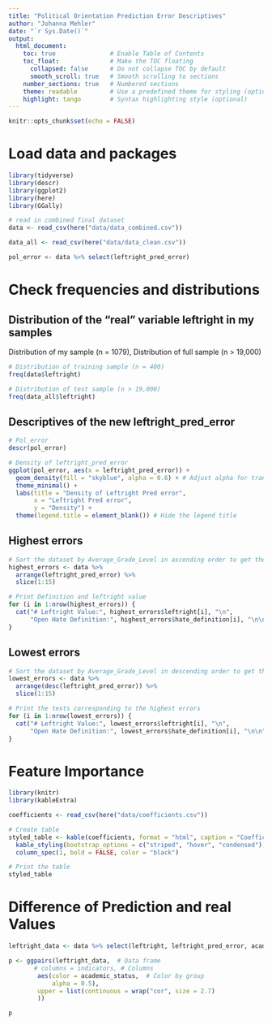 ```yaml
---
title: "Political Orientation Prediction Error Descriptives"
author: "Johanna Mehler"
date: "`r Sys.Date()`"
output: 
  html_document:
    toc: true               # Enable Table of Contents
    toc_float:              # Make the TOC floating
      collapsed: false      # Do not collapse TOC by default
      smooth_scroll: true   # Smooth scrolling to sections
    number_sections: true   # Numbered sections
    theme: readable         # Use a predefined theme for styling (optional)
    highlight: tango        # Syntax highlighting style (optional)
---
```


```r
knitr::opts_chunk$set(echo = FALSE)
```

# Load data and packages

```r
library(tidyverse)
library(descr)
library(ggplot2)
library(here)
library(GGally)

# read in combined final dataset
data <- read_csv(here("data/data_combined.csv"))

data_all <- read_csv(here("data/data_clean.csv"))

pol_error <- data %>% select(leftright_pred_error)
```

# Check frequencies and distributions

## Distribution of the "real" variable leftright in my samples 

Distribution of my sample (n = 1079), Distribution of full sample (n > 19,000)


```r
# Distribution of training sample (n = 400)
freq(data$leftright)

# Distribution of test sample (n > 19,000)
freq(data_all$leftright)
```

## Descriptives of the new leftright_pred_error

```r
# Pol_error
descr(pol_error)
```



```r
# Density of leftright_pred_error
ggplot(pol_error, aes(x = leftright_pred_error)) +
  geom_density(fill = "skyblue", alpha = 0.6) + # Adjust alpha for transparency
  theme_minimal() +
  labs(title = "Density of Leftright Pred error",
       x = "Leftright Pred error",
       y = "Density") +
  theme(legend.title = element_blank()) # Hide the legend title
```

## Highest errors

```r
# Sort the dataset by Average_Grade_Level in ascending order to get the 15 lowest errors
highest_errors <- data %>%
  arrange(leftright_pred_error) %>%
  slice(1:15)

# Print Definition and leftright value
for (i in 1:nrow(highest_errors)) {
  cat("# Leftright Value:", highest_errors$leftright[i], "\n",
      "Open Hate Definition:", highest_errors$hate_definition[i], "\n\n")
}
```

## Lowest errors

```r
# Sort the dataset by Average_Grade_Level in descending order to get the 15 highest errors
lowest_errors <- data %>%
  arrange(desc(leftright_pred_error)) %>%
  slice(1:15)

# Print the texts corresponding to the highest errors
for (i in 1:nrow(lowest_errors)) {
  cat("# Leftright Value:", lowest_errors$leftright[i], "\n",
      "Open Hate Definition:", lowest_errors$hate_definition[i], "\n\n")
}
```


# Feature Importance

```r
library(knitr)
library(kableExtra)

coefficients <- read_csv(here("data/coefficients.csv"))

# Create table
styled_table <- kable(coefficients, format = "html", caption = "Coefficients of Predictor Variables", digits = 3) %>%
  kable_styling(bootstrap_options = c("striped", "hover", "condensed"), full_width = F, font_size = 12) %>%
  column_spec(1, bold = FALSE, color = "black")

# Print the table
styled_table

```


# Difference of Prediction and real Values 

```r
leftright_data <- data %>% select(leftright, leftright_pred_error, academic_status) %>% drop_na()

p <- ggpairs(leftright_data,  # Data frame
       # columns = indicators, # Columns
        aes(color = academic_status,  # Color by group
            alpha = 0.5),
        upper = list(continuous = wrap("cor", size = 2.7)
        ))

p
```

